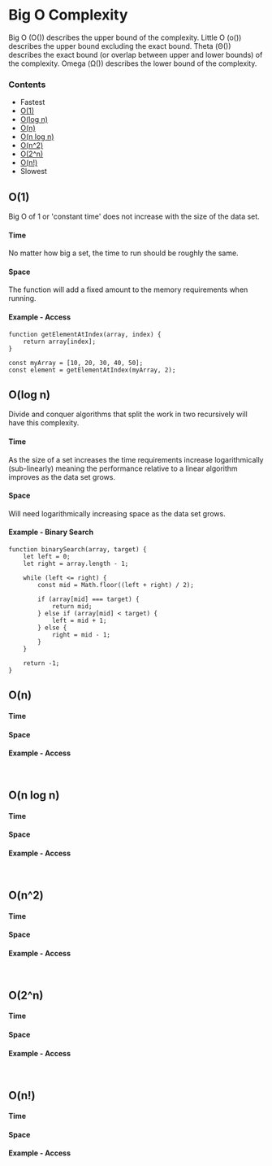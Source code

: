 # Big O Complexity

Big O (O()) describes the upper bound of the complexity.
Little O (o()) describes the upper bound excluding the exact bound.
Theta (Θ()) describes the exact bound (or overlap between upper and lower bounds) of the complexity.
Omega (Ω()) describes the lower bound of the complexity.
### Contents
- Fastest
- [O(1)](#O(1))
- [O(log n)](#O(logn))
- [O(n)](#O(n))
- [O(n log n)](#O(nlogn))
- [O(n^2)](#O(n^2))
- [O(2^n)](#O(2^n))
- [O(n!)](#O(n!))
- Slowest

## O(1)
Big O of 1 or 'constant time' does not increase with the size of the data set. 
#### Time
No matter how big a set, the time to run should be roughly the same.
#### Space
The function will add a fixed amount to the memory requirements when running.
#### Example - Access
```
function getElementAtIndex(array, index) {
    return array[index];
}

const myArray = [10, 20, 30, 40, 50];
const element = getElementAtIndex(myArray, 2);

```
## O(log n)

Divide and conquer algorithms that split the work in two recursively will have this complexity.

#### Time
As the size of a set increases the time requirements increase logarithmically (sub-linearly) meaning the performance relative to a linear algorithm improves as the data set grows.
#### Space
Will need logarithmically increasing space as the data set grows.
#### Example - Binary Search
```
function binarySearch(array, target) {
    let left = 0;
    let right = array.length - 1;

    while (left <= right) {
        const mid = Math.floor((left + right) / 2);

        if (array[mid] === target) {
            return mid;
        } else if (array[mid] < target) {
            left = mid + 1;
        } else {
            right = mid - 1;
        }
    }

    return -1;
}

```
## O(n)

#### Time


#### Space

#### Example - Access
```


```
## O(n log n)

#### Time


#### Space

#### Example - Access
```


```
## O(n^2)

#### Time


#### Space

#### Example - Access
```


```
## O(2^n)

#### Time


#### Space

#### Example - Access
```


```
## O(n!)

#### Time


#### Space

#### Example - Access
```


```